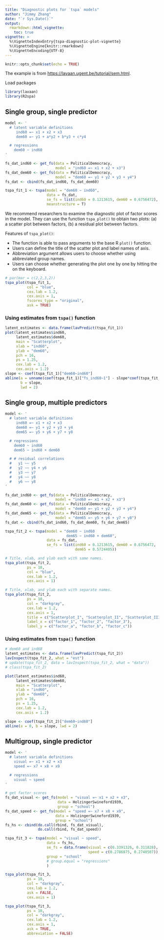 ```yaml
---
title: "Diagnostic plots for `tspa` models"
author: "Jimmy Zhang"
date: "`r Sys.Date()`"
output: 
  rmarkdown::html_vignette:
    toc: true
vignette: >
  %\VignetteIndexEntry{tspa-diagnostic-plot-vignette}
  %\VignetteEngine{knitr::rmarkdown}
  %\VignetteEncoding{UTF-8}
---
```


```r
knitr::opts_chunk$set(echo = TRUE)
```

The example is from <https://lavaan.ugent.be/tutorial/sem.html>.

Load packages

```r
library(lavaan)
library(R2spa)
```

## Single group, single predictor

```r
model <- ' 
  # latent variable definitions
     ind60 =~ x1 + x2 + x3
     dem60 =~ y1 + a*y2 + b*y3 + c*y4

  # regressions
    dem60 ~ ind60
'

fs_dat_ind60 <- get_fs(data = PoliticalDemocracy, 
                       model = "ind60 =~ x1 + x2 + x3")
fs_dat_dem60 <- get_fs(data = PoliticalDemocracy, 
                       model = "dem60 =~ y1 + y2 + y3 + y4")
fs_dat <- cbind(fs_dat_ind60, fs_dat_dem60)

tspa_fit_1 <- tspa(model = "dem60 ~ ind60", 
                   data = fs_dat, 
                   se_fs = list(ind60 = 0.1213615, dem60 = 0.6756472),
                   meanstructure = T)
```

We recommend researchers to examine the diagnostic plot of factor scores in the model. They can use the function `tspa_plot()` to obtain two plots: (a) a scatter plot between factors, (b) a residual plot between factors.

Features of `tspa_plot()`:

-   The function is able to pass arguments to the base R `plot()` function.
-   Users can define the title of the scatter plot and label names of axis.
-   Abbreviation argument allows users to choose whether using abbreviated group names.
-   Users can choose whether generating the plot one by one by hitting the <return> on the keyboard.

```r
# par(mar = c(2,2,3,2))
tspa_plot(tspa_fit_1,
          col = "blue",
          cex.lab = 1.2,
          cex.axis = 1,
          fscores_type = "original",
          ask = TRUE)
```

### Using estimates from `tspa()` function

```r
latent_estimates <- data.frame(lavPredict(tspa_fit_1))
plot(latent_estimates$ind60, 
     latent_estimates$dem60, 
     main = "Scatterplot", 
     xlab = "ind60", 
     ylab = "dem60", 
     pch = 16, 
     ps = 1.25, 
     cex.lab = 1.2, 
     cex.axis = 1.2)
slope <- coef(tspa_fit_1)["dem60~ind60"]
abline(a = unname(coef(tspa_fit_1)["fs_ind60~1"] - slope*coef(tspa_fit_1)["fs_dem60~1"]), 
       b = slope, 
       lwd = 2)
```

## Single group, multiple predictors

```r
model <- ' 
  # latent variable definitions
     ind60 =~ x1 + x2 + x3
     dem60 =~ y1 + y2 + y3 + y4
     dem65 =~ y5 + y6 + y7 + y8

  # regressions
    dem60 ~ ind60
    dem65 ~ ind60 + dem60

  # # residual correlations
  #   y1 ~~ y5
  #   y2 ~~ y4 + y6
  #   y3 ~~ y7
  #   y4 ~~ y8
  #   y6 ~~ y8
'

fs_dat_ind60 <- get_fs(data = PoliticalDemocracy, 
                       model = "ind60 =~ x1 + x2 + x3")
fs_dat_dem60 <- get_fs(data = PoliticalDemocracy, 
                       model = "dem60 =~ y1 + y2 + y3 + y4")
fs_dat_dem65 <- get_fs(data = PoliticalDemocracy, 
                       model = "dem65 =~ y5 + y6 + y7 + y8")
fs_dat <- cbind(fs_dat_ind60, fs_dat_dem60, fs_dat_dem65)

tspa_fit_2 <- tspa(model = "dem60 ~ ind60
                            dem65 ~ ind60 + dem60", 
                   data = fs_dat, 
                   se_fs = list(ind60 = 0.1213615, dem60 = 0.6756472, 
                                dem65 = 0.5724405))
```

```r
# Title, xlab, and ylab each with same names.
tspa_plot(tspa_fit_2,
          ps = 10,
          col = "blue",
          cex.lab = 1.2,
          cex.axis = 1)

# Title, xlab, and ylab each with separate names.
tspa_plot(tspa_fit_2,
          ps = 10,
          col = "darkgray",
          cex.lab = 1.2,
          cex.axis = 1,
          title = c("Scatterplot_I", "Scatterplot_II", "Scatterplot_III"),
          label_x = c("factor_1", "factor_2", "factor_3"),
          label_y = c("factor_a", "factor_b", "factor_c"))
```

### Using estimates from `tspa()` function

```r
# dem60 and ind60
latent_estimates <- data.frame(lavPredict(tspa_fit_2))
lavInspect(tspa_fit_2, what = "est")
# update(tspa_fit_2, data = lavInspect(tspa_fit_2, what = "data"))
# class(tspa_fit_2)

plot(latent_estimates$ind60, 
     latent_estimates$dem60, 
     main = "Scatterplot", 
     xlab = "ind60", 
     ylab = "dem60", 
     pch = 16, 
     ps = 1.25, 
     cex.lab = 1.2, 
     cex.axis = 1.2)

slope <- coef(tspa_fit_2)["dem60~ind60"]
abline(a = 0, b = slope, lwd = 2)
```

## Multigroup, single predictor

```r
model <- ' 
  # latent variable definitions
    visual =~ x1 + x2 + x3
    speed =~ x7 + x8 + x9

  # regressions
    visual ~ speed
'

# get factor scores
fs_dat_visual <- get_fs(model = "visual =~ x1 + x2 + x3",
                        data = HolzingerSwineford1939, 
                        group = "school")
fs_dat_speed <- get_fs(model = "speed =~ x7 + x8 + x9", 
                       data = HolzingerSwineford1939, 
                       group = "school")
fs_hs <- cbind(do.call(rbind, fs_dat_visual),
               do.call(rbind, fs_dat_speed))

tspa_fit_3 <- tspa(model = "visual ~ speed",
                   data = fs_hs,
                   se_fs = data.frame(visual = c(0.3391326, 0.311828),
                                      speed = c(0.2786875, 0.2740507)),
                   group = "school"
                   # group.equal = "regressions"
                   )
```

```r
tspa_plot(tspa_fit_3,
          ps = 10,
          col = "darkgray",
          cex.lab = 1.2,
          ask = FALSE,
          cex.axis = 1)

tspa_plot(tspa_fit_3,
          ps = 10,
          col = "darkgray",
          cex.lab = 1.2,
          cex.axis = 1,
          ask = TRUE,
          abbreviation = FALSE)
```
